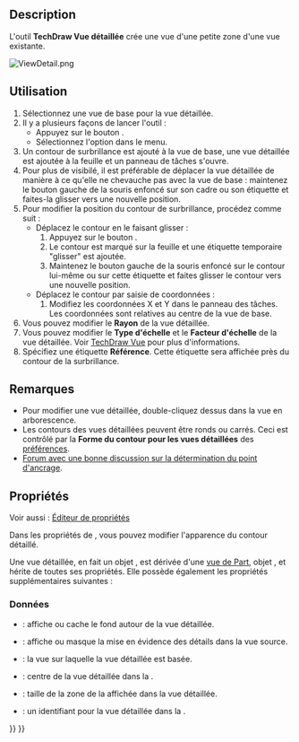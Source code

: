 <languages/>

{{Docnav/fr
|[[TechDraw_ComplexSection/fr|Vue en coupe complexe]]
|[[TechDraw_ProjectionGroup/fr|Groupe de projection]]
|[[TechDraw_Workbench/fr|Atelier TechDraw]]
|IconL=TechDraw_ComplexSection.svg
|IconR=TechDraw_ProjectionGroup.svg
|IconC=Workbench_TechDraw.svg
}}

{{GuiCommand/fr
|Name=TechDraw DetailView
|Name/fr=TechDraw Vue détaillée
|MenuLocation=TechDraw → Vues de Techdraw → Insérer une vue détaillée
|Workbenches=[[TechDraw_Workbench/fr|TechDraw]]
|Version=0.19
|SeeAlso=[[TechDraw_View/fr|TechDraw Vue]]
}}

==Description==

L'outil '''TechDraw Vue détaillée''' crée une vue d'une petite zone d'une vue existante. 

[[Image:ViewDetail.png]]
{{Caption|Vue détaillée avec un contour circulaire}}

<span id="Usage"></span>
==Utilisation==

# Sélectionnez une vue de base pour la vue détaillée.
# Il y a plusieurs façons de lancer l'outil :
#* Appuyez sur le bouton {{Button|[[Image:TechDraw_DetailView.svg|16px]] [[TechDraw_DetailView/fr|Insérer une vue détaillée]]}}.
#* Sélectionnez l'option {{MenuCommand|TechDraw → Vues de Techdraw → [[Image:TechDraw_DetailView.svg|16px]] Insérer une vue détaillée}} dans le menu.
# Un contour de surbrillance est ajouté à la vue de base, une vue détaillée est ajoutée à la feuille et un panneau de tâches s'ouvre.
# Pour plus de visibilé, il est préférable de déplacer la vue détaillée de manière à ce qu'elle ne chevauche pas avec la vue de base : maintenez le bouton gauche de la souris enfoncé sur son cadre ou son étiquette et faites-la glisser vers une nouvelle position.
# Pour modifier la position du contour de surbrillance, procédez comme suit :
#* Déplacez le contour en le faisant glisser :
#*# Appuyez sur le bouton {{Button|Déplacez la sélection}}.
#*# Le contour est marqué sur la feuille et une étiquette temporaire "glisser" est ajoutée.
#*# Maintenez le bouton gauche de la souris enfoncé sur le contour lui-même ou sur cette étiquette et faites glisser le contour vers une nouvelle position.
#* Déplacez le contour par saisie de coordonnées :
#*# Modifiez les coordonnées X et Y dans le panneau des tâches. Les coordonnées sont relatives au centre de la vue de base.
# Vous pouvez modifier le '''Rayon''' de la vue détaillée.
# Vous pouvez modifier le '''Type d'échelle''' et le '''Facteur d'échelle''' de la vue détaillée. Voir [[TechDraw_View/fr#Propriétés|TechDraw Vue]] pour plus d'informations.
# Spécifiez une étiquette '''Référence'''. Cette étiquette sera affichée près du contour de la surbrillance.

<span id="Notes"></span>
==Remarques==

* Pour modifier une vue détaillée, double-cliquez dessus dans la vue en arborescence.
* Les contours des vues détaillées peuvent être ronds ou carrés. Ceci est contrôlé par la '''Forme du contour pour les vues détaillées''' des [[TechDraw_Preferences/fr#Annotation|préférences]].
* [https://www.forum.freecadweb.org/viewtopic.php?f=35&t=34055#p285281 Forum avec une bonne discussion sur la détermination du point d'ancrage].

<span id="Properties"></span>
== Propriétés ==

Voir aussi : [[Property_editor/fr|Éditeur de propriétés]]

Dans les propriétés de {{PropertyData|Base View}}, vous pouvez modifier l'apparence du contour détaillé.

Une vue détaillée, en fait un objet {{Incode|TechDraw::DrawViewDetail}}, est dérivée d'une [[TechDraw_View/fr#Propriétés_Vue_de_Part|vue de Part]], objet {{Incode|TechDraw::DrawViewPart}}, et hérite de toutes ses propriétés. Elle possède également les propriétés supplémentaires suivantes :

<span id="Data"></span>
=== Données ===

{{TitleProperty|Appearance}}

* {{PropertyData|Show Matting|Bool}} : affiche ou cache le fond autour de la vue détaillée. {{Version/fr|1.0}}
* {{PropertyData|Show Highlight|Bool}} : affiche ou masque la mise en évidence des détails dans la vue source. {{Version/fr|1.0}}

{{TitleProperty|Detail}}

* {{PropertyData|Base View|Link}} : la vue sur laquelle la vue détaillée est basée.
* {{PropertyData|Anchor Point|Vector}} : centre de la vue détaillée dans la {{PropertyData|Base View}}.
* {{PropertyData|Radius|Float}} : taille de la zone de la {{PropertyData|Base View}} affichée dans la vue détaillée.
* {{PropertyData|Reference|String}} : un identifiant pour la vue détaillée dans la {{PropertyData|Base View}}.


{{Docnav/fr
|[[TechDraw_ComplexSection/fr|Vue en coupe complexe]]
|[[TechDraw_ProjectionGroup/fr|Groupe de projection]]
|[[TechDraw_Workbench/fr|Atelier TechDraw]]
|IconL=TechDraw_ComplexSection.svg
|IconR=TechDraw_ProjectionGroup.svg
|IconC=Workbench_TechDraw.svg
}}

{{TechDraw_Tools_navi{{#translation:}}}}
{{Userdocnavi{{#translation:}}}}